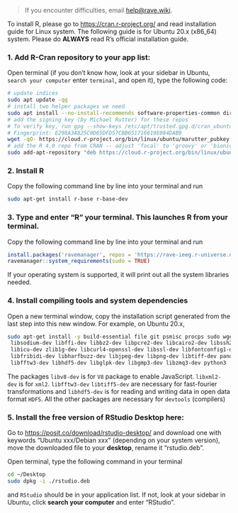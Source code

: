 
> If you encounter difficulties, email [help@rave.wiki](mailto:help@rave.wiki).

To install R, please go to [https://cran.r-project.org/](https://cran.r-project.org/){target="_blank"} and read installation guide for Linux system. The following guide is for Ubuntu 20.x (x86_64) system. Please do **ALWAYS** read R's official installation guide.

### 1. Add R-Cran repository to your app list:

Open terminal (if you don't know how, look at your sidebar in Ubuntu, `search your computer` enter `terminal`, and open it), type the following code:

```sh
# update indices
sudo apt update -qq
# install two helper packages we need
sudo apt install --no-install-recommends software-properties-common dirmngr
# add the signing key (by Michael Rutter) for these repos
# To verify key, run gpg --show-keys /etc/apt/trusted.gpg.d/cran_ubuntu_key.asc 
# Fingerprint: E298A3A825C0D65DFD57CBB651716619E084DAB9
wget -qO- https://cloud.r-project.org/bin/linux/ubuntu/marutter_pubkey.asc | sudo tee -a /etc/apt/trusted.gpg.d/cran_ubuntu_key.asc
# add the R 4.0 repo from CRAN -- adjust 'focal' to 'groovy' or 'bionic' as needed
sudo add-apt-repository "deb https://cloud.r-project.org/bin/linux/ubuntu $(lsb_release -cs)-cran40/"
```

### 2. Install R

Copy the following command line by line into your terminal and run

```sh
sudo apt-get install r-base r-base-dev
```

### 3. Type and enter "R" your terminal. This launches R from your terminal.

Copy the following command line by line into your terminal and run

```r
install.packages('ravemanager', repos = 'https://rave-ieeg.r-universe.dev')
ravemanager::system_requirements(sudo = TRUE)
```

If your operating system is supported, it will print out all the system libraries needed.

### 4. Install compiling tools and system dependencies

Open a new terminal window, copy the installation script generated from the last step into this new window. For example, on Ubuntu 20.x,

```sh
sudo apt-get install -y build-essential file git psmisc procps sudo wget make cmake \
 libsodium-dev libffi-dev libbz2-dev libpcre2-dev libcairo2-dev libssh2-1-dev libtiff5-dev libv8-dev \
 libicu-dev zlib1g-dev libcurl4-openssl-dev libssl-dev libfontconfig1-dev libfreetype6-dev \
 libfribidi-dev libharfbuzz-dev libjpeg-dev libpng-dev libtiff-dev pandoc libxml2-dev git libgit2-dev \
 libfftw3-dev libhdf5-dev libglpk-dev libgmp3-dev libzmq3-dev python3
```

The packages `libv8-dev` is for `V8` package to enable JavaScript. `libxml2-dev` is for `xml2`. `libfftw3-dev` `libtiff5-dev` are necessary for fast-fourier transformations and `libhdf5-dev` is for reading and writing data in open data format `HDF5`. All the other packages are necessary for `devtools` (compilers)


### 5. Install the free version of RStudio Desktop here:

Go to [https://posit.co/download/rstudio-desktop/](https://posit.co/download/rstudio-desktop/){target="_blank"} and download one with keywords "Ubuntu xxx/Debian xxx" (depending on your system version), move the downloaded file to your **desktop**, rename it "rstudio.deb".

Open terminal, type the following command in your terminal

```sh
cd ~/Desktop
sudo dpkg -i ./rstudio.deb 
```

and `RStudio` should be in your application list. If not, look at your sidebar in Ubuntu, click **search your computer** and enter "RStudio". 

